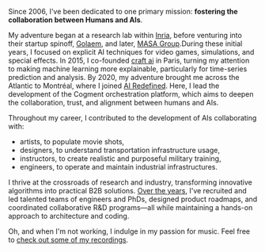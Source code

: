 Since 2006, I've been dedicated to one primary mission: **fostering the collaboration between Humans and AIs**.

My adventure began at a research lab within [Inria](https://inria.fr), before venturing into their startup spinoff, [Golaem](http://golaem.com), and later, [MASA Group](https://masasim.com).During these initial years, I focused on explicit AI techniques for video games, simulations, and special effects. In 2015, I co-founded [craft ai](https://craft.ai) in Paris, turning my attention to making machine learning more explainable, particularly for time-series prediction and analysis. By 2020, my adventure brought me across the Atlantic to Montréal, where I joined [AI Redefined](https://www.ai-r.com). Here, I lead the development of the Cogment orchestration platform, which aims to deepen the collaboration, trust, and alignment between humans and AIs.

Throughout my career, I contributed to the development of AIs collaborating with:

- artists, to populate movie shots,
- designers, to understand transportation infrastructure usage,
- instructors, to create realistic and purposeful military training,
- engineers, to operate and maintain industrial infrastructures.

I thrive at the crossroads of research and industry, transforming innovative algorithms into practical B2B solutions. [Over the years](/resume), I've recruited and led talented teams of engineers and PhDs, designed product roadmaps, and coordinated collaborative R&D programs—all while maintaining a hands-on approach to architecture and coding.

Oh, and when I'm not working, I indulge in my passion for music. Feel free to [check out some of my recordings](/music).
